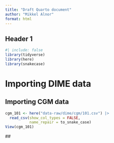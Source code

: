 ```yaml
---
title: "Draft Quarto document"
author: "Mikkel Alnor"
format: html
---
```


## Header 1

```r
#| include: false
library(tidyverse)
library(here)
library(snakecase)
```

# Importing DIME data

## Importing CGM data

```r
cgm_101 <- here("data-raw/dime/cgm/101.csv") |>
  read_csv(show_col_types = FALSE,
           name_repair = to_snake_case)
View(cgm_101)

```

\##

```r

```
